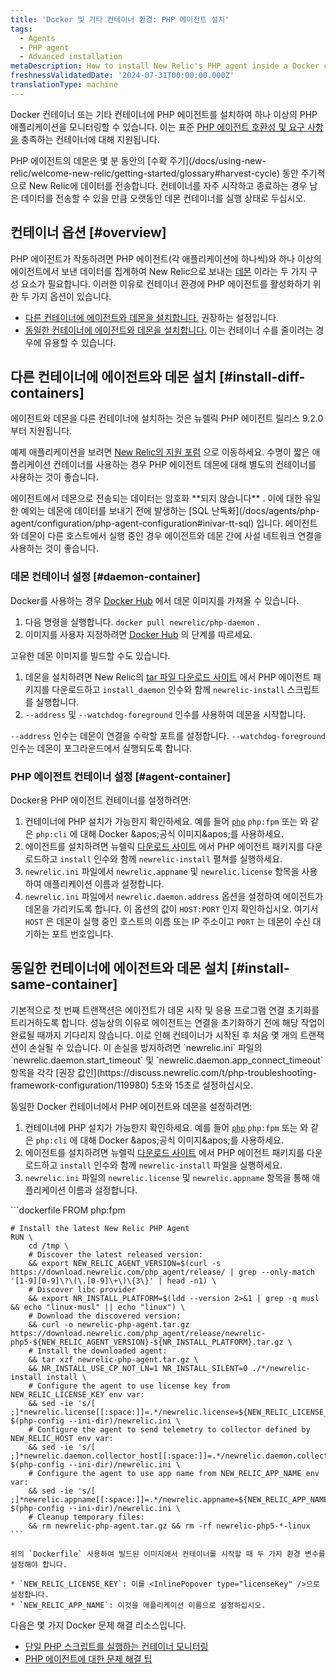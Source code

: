 ```yaml
---
title: 'Docker 및 기타 컨테이너 환경: PHP 에이전트 설치'
tags:
  - Agents
  - PHP agent
  - Advanced installation
metaDescription: How to install New Relic's PHP agent inside a Docker container or other container to monitor your PHP apps.
freshnessValidatedDate: '2024-07-31T00:00:00.000Z'
translationType: machine
---
```


Docker 컨테이너 또는 기타 컨테이너에 PHP 에이전트를 설치하여 하나 이상의 PHP 애플리케이션을 모니터링할 수 있습니다. 이는 표준 [PHP 에이전트 호환성 및 요구 사항을](/docs/agents/php-agent/getting-started/php-agent-compatibility-requirements) 충족하는 컨테이너에 대해 지원됩니다.

<Callout variant="important">
  PHP 에이전트의 데몬은 몇 분 동안의 [수확 주기](/docs/using-new-relic/welcome-new-relic/getting-started/glossary#harvest-cycle) 동안 주기적으로 New Relic에 데이터를 전송합니다. 컨테이너를 자주 시작하고 종료하는 경우 남은 데이터를 전송할 수 있을 만큼 오랫동안 데몬 컨테이너를 실행 상태로 두십시오.
</Callout>

## 컨테이너 옵션 [#overview]

PHP 에이전트가 작동하려면 PHP 에이전트(각 애플리케이션에 하나씩)와 하나 이상의 에이전트에서 보낸 데이터를 집계하여 New Relic으로 보내는 [데몬](/docs/agents/php-agent/getting-started/new-relic-daemon-processes) 이라는 두 가지 구성 요소가 필요합니다. 이러한 이유로 컨테이너 환경에 PHP 에이전트를 활성화하기 위한 두 가지 옵션이 있습니다.

* [다른 컨테이너에 에이전트와 데몬을 설치합니다.](#install-diff-containers) 권장하는 설정입니다.
* [동일한 컨테이너에 에이전트와 데몬을 설치합니다.](#install-same-container) 이는 컨테이너 수를 줄이려는 경우에 유용할 수 있습니다.

## 다른 컨테이너에 에이전트와 데몬 설치 [#install-diff-containers]

에이전트와 데몬을 다른 컨테이너에 설치하는 것은 뉴렐릭 PHP 에이전트 릴리스 9.2.0부터 지원됩니다.

예제 애플리케이션을 보려면 [New Relic의 지원 포럼](https://discuss.newrelic.com/t/relic-solution-php-agent-and-daemon-containers/84841) 으로 이동하세요. 수명이 짧은 애플리케이션 컨테이너를 사용하는 경우 PHP 에이전트 데몬에 대해 별도의 컨테이너를 사용하는 것이 좋습니다.

<Callout variant="caution">
  에이전트에서 데몬으로 전송되는 데이터는 암호화 **되지 않습니다** . 이에 대한 유일한 예외는 데몬에 데이터를 보내기 전에 발생하는 [SQL 난독화](/docs/agents/php-agent/configuration/php-agent-configuration#inivar-tt-sql) 입니다. 에이전트와 데몬이 다른 호스트에서 실행 중인 경우 에이전트와 데몬 간에 사설 네트워크 연결을 사용하는 것이 좋습니다.
</Callout>

### 데몬 컨테이너 설정 [#daemon-container]

Docker를 사용하는 경우 [Docker Hub](https://hub.docker.com/r/newrelic/php-daemon) 에서 데몬 이미지를 가져올 수 있습니다.

1. 다음 명령을 실행합니다. `docker pull newrelic/php-daemon` .
2. 이미지를 사용자 지정하려면 [Docker Hub](https://hub.docker.com/r/newrelic/php-daemon) 의 단계를 따르세요.

고유한 데몬 이미지를 빌드할 수도 있습니다.

1. 데몬을 설치하려면 New Relic의 [tar 파일 다운로드 사이트](/docs/agents/php-agent/installation/php-agent-installation-tar-file) 에서 PHP 에이전트 패키지를 다운로드하고 `install_daemon` 인수와 함께 `newrelic-install` 스크립트를 실행합니다.
2. `--address` 및 `--watchdog-foreground` 인수를 사용하여 데몬을 시작합니다.

`--address` 인수는 데몬이 연결을 수락할 포트를 설정합니다. `--watchdog-foreground` 인수는 데몬이 포그라운드에서 실행되도록 합니다.

### PHP 에이전트 컨테이너 설정 [#agent-container]

Docker용 PHP 에이전트 컨테이너를 설정하려면:

1. 컨테이너에 PHP 설치가 가능한지 확인하세요. 예를 들어 [](https://github.com/docker-library/official-images#what-are-official-images)[`php`](https://hub.docker.com/_/php/) `php:fpm` 또는 와 같은 `php:cli` 에 대해 Docker &amp;apos;공식 이미지&amp;apos;를 사용하세요.
2. 에이전트를 설치하려면 뉴렐릭 [다운로드 사이트](https://download.newrelic.com/php_agent/release/) 에서 PHP 에이전트 패키지를 다운로드하고 `install` 인수와 함께 `newrelic-install` 펼쳐를 실행하세요.
3. `newrelic.ini` 파일에서 `newrelic.appname` 및 `newrelic.license` 항목을 사용하여 애플리케이션 이름과 <InlinePopover type="licenseKey" />설정합니다.
4. `newrelic.ini` 파일에서 `newrelic.daemon.address` 옵션을 설정하여 에이전트가 데몬을 가리키도록 합니다. 이 옵션의 값이 `HOST:PORT` 인지 확인하십시오. 여기서 `HOST` 은 데몬이 실행 중인 호스트의 이름 또는 IP 주소이고 `PORT` 는 데몬이 수신 대기하는 포트 번호입니다.

## 동일한 컨테이너에 에이전트와 데몬 설치 [#install-same-container]

<Callout variant="caution">
  기본적으로 첫 번째 트랜잭션은 에이전트가 데몬 시작 및 응용 프로그램 연결 초기화를 트리거하도록 합니다. 성능상의 이유로 에이전트는 연결을 초기화하기 전에 해당 작업이 완료될 때까지 기다리지 않습니다. 이로 인해 컨테이너가 시작된 후 처음 몇 개의 트랜잭션이 손실될 수 있습니다. 이 손실을 방지하려면 `newrelic.ini` 파일의 `newrelic.daemon.start_timeout` 및 `newrelic.daemon.app_connect_timeout` 항목을 각각 [권장 값인](https://discuss.newrelic.com/t/php-troubleshooting-framework-configuration/119980) 5초와 15초로 설정하십시오.
</Callout>

동일한 Docker 컨테이너에서 PHP 에이전트와 데몬을 설정하려면:

1. 컨테이너에 PHP 설치가 가능한지 확인하세요. 예를 들어 [](https://github.com/docker-library/official-images#what-are-official-images)[`php`](https://hub.docker.com/_/php/) `php:fpm` 또는 와 같은 `php:cli` 에 대해 Docker &amp;apos;공식 이미지&amp;apos;를 사용하세요.
2. 에이전트를 설치하려면 뉴렐릭 [다운로드 사이트](https://download.newrelic.com/php_agent/release/) 에서 PHP 에이전트 패키지를 다운로드하고 `install` 인수와 함께 `newrelic-install` 파일을 실행하세요.
3. `newrelic.ini` 파일의 `newrelic.license` 및 `newrelic.appname` 항목을 통해 애플리케이션 이름과 <InlinePopover type="licenseKey" />설정합니다.

<CollapserGroup>
  <Collapser id="dockerfile-example" title="도커파일 예시">
    ```dockerfile
    FROM php:fpm

    # Install the latest New Relic PHP Agent
    RUN \
        cd /tmp \
        # Discover the latest released version:
        && export NEW_RELIC_AGENT_VERSION=$(curl -s https://download.newrelic.com/php_agent/release/ | grep --only-match '[1-9][0-9]\?\(\.[0-9]\+\)\{3\}' | head -n1) \
        # Discover libc provider
        && export NR_INSTALL_PLATFORM=$(ldd --version 2>&1 | grep -q musl && echo "linux-musl" || echo "linux") \
        # Download the discovered version:
        && curl -o newrelic-php-agent.tar.gz https://download.newrelic.com/php_agent/release/newrelic-php5-${NEW_RELIC_AGENT_VERSION}-${NR_INSTALL_PLATFORM}.tar.gz \
        # Install the downloaded agent:
        && tar xzf newrelic-php-agent.tar.gz \
        && NR_INSTALL_USE_CP_NOT_LN=1 NR_INSTALL_SILENT=0 ./*/newrelic-install install \
        # Configure the agent to use license key from NEW_RELIC_LICENSE_KEY env var:
        && sed -ie 's/[ ;]*newrelic.license[[:space:]]=.*/newrelic.license=${NEW_RELIC_LICENSE_KEY}/' $(php-config --ini-dir)/newrelic.ini \
        # Configure the agent to send telemetry to collector defined by NEW_RELIC_HOST env var:
        && sed -ie 's/[ ;]*newrelic.daemon.collector_host[[:space:]]=.*/newrelic.daemon.collector_host=${NEW_RELIC_HOST}/' $(php-config --ini-dir)/newrelic.ini \
        # Configure the agent to use app name from NEW_RELIC_APP_NAME env var:
        && sed -ie 's/[ ;]*newrelic.appname[[:space:]]=.*/newrelic.appname=${NEW_RELIC_APP_NAME}/' $(php-config --ini-dir)/newrelic.ini \
        # Cleanup temporary files:
        && rm newrelic-php-agent.tar.gz && rm -rf newrelic-php5-*-linux
    ```

    위의 `Dockerfile` 사용하여 빌드된 이미지에서 컨테이너를 시작할 때 두 가지 환경 변수를 설정해야 합니다.

    * `NEW_RELIC_LICENSE_KEY`: 이를 <InlinePopover type="licenseKey" />으로 설정합니다.
    * `NEW_RELIC_APP_NAME`: 이것을 애플리케이션 이름으로 설정하십시오.
  </Collapser>
</CollapserGroup>

<Callout variant="tip">
  다음은 몇 가지 Docker 문제 해결 리소스입니다.

  * [단일 PHP 스크립트를 실행하는 컨테이너 모니터링](https://discuss.newrelic.com/t/relic-solution-single-php-script-docker-containers/80386)
  * [PHP 에이전트에 대한 문제 해결 팁](https://discuss.newrelic.com/t/php-troubleshooting-framework-configuration/119980)
</Callout>

<InstallFeedback />